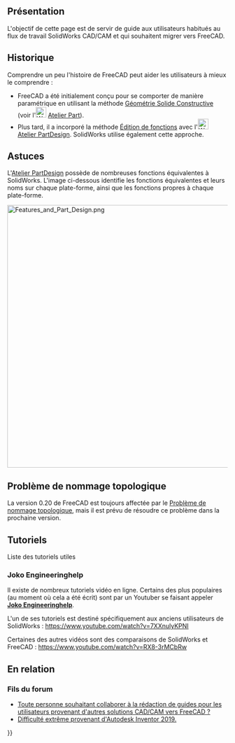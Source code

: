 <languages/>
{{UnfinishedDocu}}
{{TOCright}}

<span id="Overview"></span>
== Présentation ==

L'objectif de cette page est de servir de guide aux utilisateurs habitués au flux de travail SolidWorks CAD/CAM et qui souhaitent migrer vers FreeCAD.

<span id="History"></span>
==Historique==

Comprendre un peu l'histoire de FreeCAD peut aider les utilisateurs à mieux le comprendre :
* FreeCAD a été initialement conçu pour se comporter de manière paramétrique en utilisant la méthode [[Constructive_solid_geometry/fr|Géométrie Solide Constructive]] (voir l'[[Image:Workbench_Part.svg|24px]] [[Part_Workbench/fr|Atelier Part]]).
* Plus tard, il a incorporé la méthode [[Feature_editing/fr|Édition de fonctions]] avec l'[[Image:Workbench_PartDesign.svg|24px]] [[PartDesign_Workbench/fr|Atelier PartDesign]]. SolidWorks utilise également cette approche.

<span id="Tips"></span>
== Astuces ==

L'[[PartDesign_Workbench/fr|Atelier PartDesign]] possède de nombreuses fonctions équivalentes à SolidWorks. L'image ci-dessous identifie les fonctions équivalentes et leurs noms sur chaque plate-forme, ainsi que les fonctions propres à chaque plate-forme.

[[File:Features and Part Design.png|600px]]
{{Caption|Comparaison entre FreeCAD et SolidWorks. Cliquez sur l'image pour une résolution plus élevée.}}

<span id="Topological_naming_problem"></span>
== Problème de nommage topologique ==

La version 0.20 de FreeCAD est toujours affectée par le [[Topological_naming_problem/fr|Problème de nommage topologique]], mais il est prévu de résoudre ce problème dans la prochaine version.

<span id="Tutorials"></span>
== Tutoriels ==

Liste des tutoriels utiles

=== Joko Engineeringhelp ===

Il existe de nombreux tutoriels vidéo en ligne. Certains des plus populaires (au moment où cela a été écrit) sont par un Youtuber se faisant appeler [https://www.youtube.com/channel/UC-CubOaooNwC-3RBKUoAOQQ/videos '''Joko Engineeringhelp'''].

L'un de ses tutoriels est destiné spécifiquement aux anciens utilisateurs de SolidWorks : https://www.youtube.com/watch?v=7XXnulyKPNI

Certaines des autres vidéos sont des comparaisons de SolidWorks et FreeCAD : https://www.youtube.com/watch?v=RX8-3rMCbRw

<span id="Related"></span>
==En relation==

<span id="Forum_Threads"></span>
=== Fils du forum ===

* [https://forum.freecad.org/viewtopic.php?f=8&t=42139&p=366957#p357540 Toute personne souhaitant collaborer à la rédaction de guides pour les utilisateurs provenant d'autres solutions CAD/CAM vers FreeCAD ?]
* [https://forum.freecad.org/viewtopic.php?f=3&t=42980#p366121 Difficulté extrême provenant d'Autodesk Inventor 2019.]


{{Userdocnavi{{#translation:}}}}